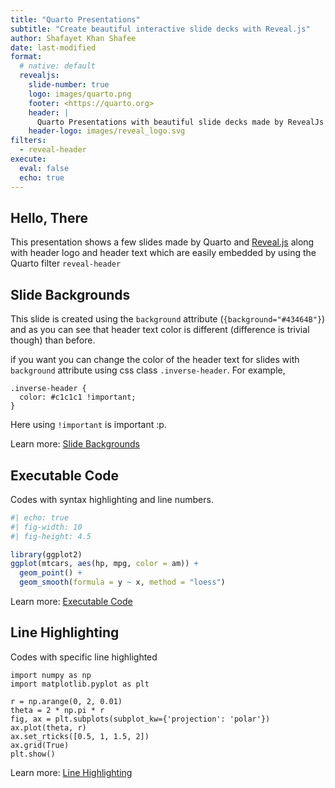 ```yaml
---
title: "Quarto Presentations"
subtitle: "Create beautiful interactive slide decks with Reveal.js"
author: Shafayet Khan Shafee
date: last-modified
format:
  # native: default
  revealjs:
    slide-number: true
    logo: images/quarto.png
    footer: <https://quarto.org>
    header: |
      Quarto Presentations with beautiful slide decks made by RevealJs
    header-logo: images/reveal_logo.svg
filters:
  - reveal-header
execute: 
  eval: false
  echo: true
---
```


## Hello, There

This presentation shows a few slides made by Quarto and [Reveal.js](https://revealjs.com) along with header logo and header text which are easily embedded by using the Quarto filter `reveal-header`


## Slide Backgrounds {background="#43464B"}

This slide is created using the `background` attribute (`{background="#43464B"}`) and as you can see that header text color is different (difference is trivial though) than before.

if you want you can change the color of the header text for slides with `background` attribute using css class `.inverse-header`. For example,

~~~
.inverse-header {
  color: #c1c1c1 !important;
}
~~~

Here using `!important` is important :p.

::: footer
Learn more: [Slide Backgrounds](https://quarto.org/docs/presentations/revealjs/#color-backgrounds)
:::


## Executable Code

::: header

Codes with syntax highlighting and line numbers.

:::

```r
#| echo: true
#| fig-width: 10
#| fig-height: 4.5

library(ggplot2)
ggplot(mtcars, aes(hp, mpg, color = am)) +
  geom_point() +
  geom_smooth(formula = y ~ x, method = "loess")
```

::: footer
Learn more: [Executable Code](https://quarto.org/docs/presentations/revealjs/#executable-code)
:::


## Line Highlighting

::: header

Codes with specific line highlighted

:::

``` .python
import numpy as np
import matplotlib.pyplot as plt

r = np.arange(0, 2, 0.01)
theta = 2 * np.pi * r
fig, ax = plt.subplots(subplot_kw={'projection': 'polar'})
ax.plot(theta, r)
ax.set_rticks([0.5, 1, 1.5, 2])
ax.grid(True)
plt.show()
```

::: footer
Learn more: [Line Highlighting](https://quarto.org/docs/presentations/revealjs/#line-highlighting)
:::

